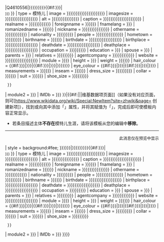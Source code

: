 <includeonly>{{main other|{{#ifeq:{{#invoke:String|match|{{Wikidata|properties|raw|P106}}|Q4610556}}|Q4610556|{{艺人
| name                     = {{{name|{{{subject_name|{{{名字|{{{姓名|{{PAGENAMEBASE}}}}}}}}}}}}}}{{#if:{{{English_name|{{{英文名|}}}}}}|<br><small>{{{English_name|{{{英文名|}}}}}}</small> }}
| type                     = 模特儿
| image                    = {{{image|{{{imagename|{{{image_name|{{{Img|{{{圖片|{{{图片|{{{圖像|{{{图像|}}}}}}}}}}}}}}}}}}}}}}}}
| imagesize                = {{{imagesize|{{{image_size|{{{Img_size|{{{圖片尺寸|{{{图片尺寸|{{{圖像大小|{{{图像大小|220px}}}}}}}}}}}}}}}}}}}}}
| alt                      = {{{Img_alt|{{{alt|{{{圖片替代|{{{图片替代|{{{圖像替代|{{{图像替代|}}}}}}}}}}}}}}}}}}
| caption                  = {{{caption|{{{imagecaption|{{{image_caption|{{{Img_capt|{{{圖片簡介|{{{图片简介|{{{圖像說明|{{{图像说明|}}}}}}}}}}}}}}}}}}}}}}}}
| realname                 = {{{realname|{{{real_name|{{{full name|{{{原名|{{{本名|}}}}}}}}}}}}}}}
| foreignname              = {{{foreignname|{{{foreign_name|{{{外文名|}}}}}}}}}
| fnamelang                = {{{fnamelang|{{{外文|}}}}}}
| romanizedname            = {{{romaji|{{{羅馬拼音|{{{罗马拼音|}}}}}}}}}
| nickname                 = {{{nickname|{{{nick_name|{{{暱稱|{{{昵称|{{{綽號|{{{绰号|}}}}}}}}}}}}}}}}}}
| othername                = {{{alias|{{{other_name|{{{other_names|{{{別名|{{{别名|}}}}}}}}}}}}}}}
| nationality              = {{{nationality|{{{country|{{{國籍|{{{国籍|}}}}}}}}}}}}
| people                   = {{{people|{{{nation|{{{民族|{{{ethnicity|{{{种族|{{{種族|}}}}}}}}}}}}}}}}}}
| hometown                 = {{{hometown|{{{register|{{{籍貫|{{{籍贯|}}}}}}}}}}}}
| birthname                = {{{birth_name|{{{birthname|{{{出生名|}}}}}}}}}
| birthdate                = {{{birthdate|{{{birth_date|{{{date_of_birth|{{{birth date|{{{Born|{{{出生日期|{{{出生|}}}}}}}}}}}}}}}}}}}}}
| birthplace               = {{{birthplace|{{{birth_place|{{{place_of_birth|{{{location|{{{出生地點|{{{出生地|{{{出生地点|}}}}}}}}}}}}}}}}}}}}}
| deathdate                = {{{deathdate|{{{death_date|{{{date_of_death|{{{end date|{{{Died|{{{逝世日期|{{{逝世|}}}}}}}}}}}}}}}}}}}}}
| deathplace               = {{{deathplace|{{{death_place|{{{place_of_death|{{{endplace|{{{逝世地點|{{{死亡地|{{{逝世地点|}}}}}}}}}}}}}}}}}}}}}
| occupation               = {{{occupation|{{{Occupation|{{{職業|{{{职业|}}}}}}}}}}}}
| education                = {{{education|{{{教育程度|}}}}}}
| spouse                   = {{{spouse|{{{配偶|}}}}}}
| parents                  = {{{parents|{{{父母|}}}}}}
| relatives                = {{{relations|{{{relatives|{{{亲属|{{{親屬|}}}}}}}}}}}}
| agentcompany             = {{{agentcompany|{{{agent_company|{{{經紀公司|{{{经纪公司|{{{agency|}}}}}}}}}}}}}}}
| website                  = {{{website|{{{homepage|{{{URL|{{{官方網站|{{{官方网站|{{{網站|{{{网站|}}}}}}}}}}}}}}}}}}}}}
| module                   = {{Infobox model details
| blood_type               = {{{blood_type|{{{blood type|{{{血型|}}}}}}}}}
| height                   = {{{height|{{{身高|}}}}}}
| weight                   = {{{weight|{{{體重|{{{体重|}}}}}}}}}
| hair_colour              = {{#if:{{{haircolour|{{{hair_colour|}}}}}}|{{{haircolour|{{{hair_colour|}}}}}}|{{#if:{{{haircolor|{{{hair_color|}}}}}}|{{{haircolor|{{{hair_color|}}}}}}|{{{发色|{{{髮色|}}}}}}}}}}
| eye_colour               = {{#if:{{{eyecolour|{{{eye_colour|}}}}}}|{{{eyecolour|{{{eye_colour|}}}}}}|{{#if:{{{eyecolor|{{{eye_color|}}}}}}|{{{eyecolor|{{{eye_color|}}}}}}|{{{瞳色|}}}}}}}
| measurements             = {{{measurements|{{{三围|{{{三圍|}}}}}}}}}
| inseam                   = {{{inseam|{{{腿長|{{{腿长|}}}}}}}}}
| dress_size               = {{{dress_size|{{{dress size|{{{女装尺码|{{{女裝尺碼|}}}}}}}}}}}}
| collar                   = {{{collar|{{{領碼|{{{领码|}}}}}}}}}
| suit                     = {{{suit|{{{男裝尺碼|{{{男装尺码|}}}}}}}}}
| shoe_size                = {{{shoe_size|{{{shoe size|{{{鞋码|{{{鞋碼|}}}}}}}}}}}}
  }}
| module2                  = {{{misc|{{{module|}}}}}}
| IMDb                     = {{{IMDb|{{{imdb|}}}}}}
}}|{{#if:{{REVISIONID}}||{{Editnotice
| header = 警告：
| headerstyle = font-size:120%;
| textstyle = font-size:100%;
| text = 
我们检测到在您的编辑中使用了{{tl|Infobox model}}模板，而您的这一编辑可能已经向条目中添加了'''[[Wikipedia:爱好者内容|爱好者内容]]'''。根据模板说明-{zh-hans:文档;zh-hant:文件;}-上的指引，该模板应仅限于在'''模特儿'''相关条目中使用。为确保爱好者内容不出现于条目中，该模板将不会在条目中显示。若您收到此条消息，请按照以下指引进行操作：
* 若条目描述主体'''确实存在'''模特儿生涯，请打开该条目对应的[[d:{{#invoke:Wikidata|pageId}}|维基数据项页面]]（如果没有对应页面，则可[https://www.wikidata.org/wiki/Special:NewItem?site=zhwiki&page={{FULLPAGENAMEE}} 创建新项]），找到或向其中添加「{{Q|P106}}」属性，并将其赋值为「{{Q|4610556}}」，完成后即可使模板内容正常显示。
* 若条目描述主体'''不存在'''模特儿生涯，请将该模板从您的编辑中'''移除'''。
-----
<div style="font-size:small; text-align:right;">此消息仅在预览中显示</div>
| style = background:#fee;
}}}}}}|{{艺人
| name                     = {{{name|{{{subject_name|{{{名字|{{{姓名|{{PAGENAMEBASE}}}}}}}}}}}}}}{{#if:{{{English_name|{{{英文名|}}}}}}|<br><small>{{{English_name|{{{英文名|}}}}}}</small> }}
| type                     = 模特儿
| image                    = {{{image|{{{imagename|{{{image_name|{{{Img|{{{圖片|{{{图片|{{{圖像|{{{图像|}}}}}}}}}}}}}}}}}}}}}}}}
| imagesize                = {{{imagesize|{{{image_size|{{{Img_size|{{{圖片尺寸|{{{图片尺寸|{{{圖像大小|{{{图像大小|220px}}}}}}}}}}}}}}}}}}}}}
| alt                      = {{{Img_alt|{{{alt|{{{圖片替代|{{{图片替代|{{{圖像替代|{{{图像替代|}}}}}}}}}}}}}}}}}}
| caption                  = {{{caption|{{{imagecaption|{{{image_caption|{{{Img_capt|{{{圖片簡介|{{{图片简介|{{{圖像說明|{{{图像说明|}}}}}}}}}}}}}}}}}}}}}}}}
| realname                 = {{{realname|{{{real_name|{{{full name|{{{原名|{{{本名|}}}}}}}}}}}}}}}
| foreignname              = {{{foreignname|{{{foreign_name|{{{外文名|}}}}}}}}}
| fnamelang                = {{{fnamelang|{{{外文|}}}}}}
| romanizedname            = {{{romaji|{{{羅馬拼音|{{{罗马拼音|}}}}}}}}}
| nickname                 = {{{nickname|{{{nick_name|{{{暱稱|{{{昵称|{{{綽號|{{{绰号|}}}}}}}}}}}}}}}}}}
| othername                = {{{alias|{{{other_name|{{{other_names|{{{別名|{{{别名|}}}}}}}}}}}}}}}
| nationality              = {{{nationality|{{{country|{{{國籍|{{{国籍|}}}}}}}}}}}}
| people                   = {{{people|{{{nation|{{{民族|{{{ethnicity|{{{种族|{{{種族|}}}}}}}}}}}}}}}}}}
| hometown                 = {{{hometown|{{{register|{{{籍貫|{{{籍贯|}}}}}}}}}}}}
| birthname                = {{{birth_name|{{{birthname|{{{出生名|}}}}}}}}}
| birthdate                = {{{birthdate|{{{birth_date|{{{date_of_birth|{{{birth date|{{{Born|{{{出生日期|{{{出生|}}}}}}}}}}}}}}}}}}}}}
| birthplace               = {{{birthplace|{{{birth_place|{{{place_of_birth|{{{location|{{{出生地點|{{{出生地|{{{出生地点|}}}}}}}}}}}}}}}}}}}}}
| deathdate                = {{{deathdate|{{{death_date|{{{date_of_death|{{{end date|{{{Died|{{{逝世日期|{{{逝世|}}}}}}}}}}}}}}}}}}}}}
| deathplace               = {{{deathplace|{{{death_place|{{{place_of_death|{{{endplace|{{{逝世地點|{{{死亡地|{{{逝世地点|}}}}}}}}}}}}}}}}}}}}}
| occupation               = {{{occupation|{{{Occupation|{{{職業|{{{职业|}}}}}}}}}}}}
| education                = {{{education|{{{教育程度|}}}}}}
| spouse                   = {{{spouse|{{{配偶|}}}}}}
| parents                  = {{{parents|{{{父母|}}}}}}
| relatives                = {{{relations|{{{relatives|{{{亲属|{{{親屬|}}}}}}}}}}}}
| agentcompany             = {{{agentcompany|{{{agent_company|{{{經紀公司|{{{经纪公司|{{{agency|}}}}}}}}}}}}}}}
| website                  = {{{website|{{{homepage|{{{URL|{{{官方網站|{{{官方网站|{{{網站|{{{网站|}}}}}}}}}}}}}}}}}}}}}
| module                   = {{Infobox model details
| blood_type               = {{{blood_type|{{{blood type|{{{血型|}}}}}}}}}
| height                   = {{{height|{{{身高|}}}}}}
| weight                   = {{{weight|{{{體重|{{{体重|}}}}}}}}}
| hair_colour              = {{#if:{{{haircolour|{{{hair_colour|}}}}}}|{{{haircolour|{{{hair_colour|}}}}}}|{{#if:{{{haircolor|{{{hair_color|}}}}}}|{{{haircolor|{{{hair_color|}}}}}}|{{{发色|{{{髮色|}}}}}}}}}}
| eye_colour               = {{#if:{{{eyecolour|{{{eye_colour|}}}}}}|{{{eyecolour|{{{eye_colour|}}}}}}|{{#if:{{{eyecolor|{{{eye_color|}}}}}}|{{{eyecolor|{{{eye_color|}}}}}}|{{{瞳色|}}}}}}}
| measurements             = {{{measurements|{{{三围|{{{三圍|}}}}}}}}}
| inseam                   = {{{inseam|{{{腿長|{{{腿长|}}}}}}}}}
| dress_size               = {{{dress_size|{{{dress size|{{{女装尺码|{{{女裝尺碼|}}}}}}}}}}}}
| collar                   = {{{collar|{{{領碼|{{{领码|}}}}}}}}}
| suit                     = {{{suit|{{{男裝尺碼|{{{男装尺码|}}}}}}}}}
| shoe_size                = {{{shoe_size|{{{shoe size|{{{鞋码|{{{鞋碼|}}}}}}}}}}}}
  }}
| module2                  = {{{misc|{{{module|}}}}}}
| IMDb                     = {{{IMDb|{{{imdb|}}}}}}
}}}}</includeonly><noinclude>
{{Documentation}}
</noinclude>